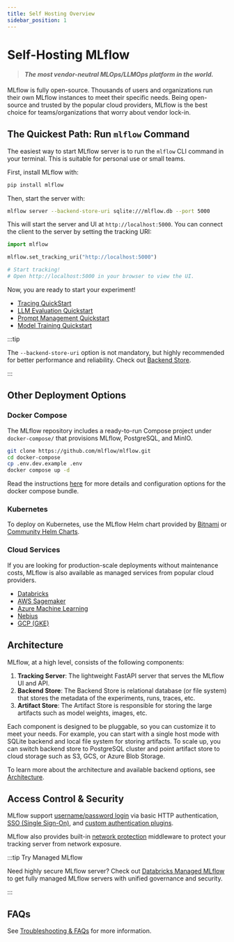 ```yaml
---
title: Self Hosting Overview
sidebar_position: 1
---
```


# Self-Hosting MLflow

> #### **_The most vendor-neutral MLOps/LLMOps platform in the world._**

MLflow is fully open-source. Thousands of users and organizations run their own MLflow instances to meet their specific needs. Being open-source and trusted by the popular cloud providers, MLflow is the best choice for teams/organizations that worry about vendor lock-in.

## The Quickest Path: Run `mlflow` Command

The easiest way to start MLflow server is to run the `mlflow` CLI command in your terminal. This is suitable for personal use or small teams.

First, install MLflow with:

```bash
pip install mlflow
```

Then, start the server with:

```bash
mlflow server --backend-store-uri sqlite:///mlflow.db --port 5000
```

This will start the server and UI at `http://localhost:5000`. You can connect the client to the server by setting the tracking URI:

```python
import mlflow

mlflow.set_tracking_uri("http://localhost:5000")

# Start tracking!
# Open http://localhost:5000 in your browser to view the UI.
```

Now, you are ready to start your experiment!

- [Tracing QuickStart](/genai/tracing/quickstart/python-openai/)
- [LLM Evaluation Quickstart](/genai/eval-monitor/quickstart/)
- [Prompt Management Quickstart](/genai/prompt-registry/#getting-started)
- [Model Training Quickstart](/ml/tracking/quickstart/)

:::tip

The `--backend-store-uri` option is not mandatory, but highly recommended for better performance and reliability. Check out <ins>[Backend Store](./architecture/backend-store)</ins>.

:::

## Other Deployment Options

### Docker Compose

The MLflow repository includes a ready-to-run Compose project under `docker-compose/` that provisions MLflow, PostgreSQL, and MinIO.

```bash
git clone https://github.com/mlflow/mlflow.git
cd docker-compose
cp .env.dev.example .env
docker compose up -d
```

Read the instructions [here](https://github.com/mlflow/mlflow/tree/master/docker-compose) for more details and configuration options for the docker compose bundle.

### Kubernetes

To deploy on Kubernetes, use the MLflow Helm chart provided by [Bitnami](https://artifacthub.io/packages/helm/bitnami/mlflow) or [Community Helm Charts](https://artifacthub.io/packages/helm/community-charts/mlflow).

### Cloud Services

If you are looking for production-scale deployments without maintenance costs, MLflow is also available as managed services from popular cloud providers.

- [Databricks](https://www.databricks.com/product/managed-mlflow)
- [AWS Sagemaker](https://aws.amazon.com/sagemaker/ai/experiments/)
- [Azure Machine Learning](https://learn.microsoft.com/en-us/azure/machine-learning/concept-mlflow?view=azureml-api-2)
- [Nebius](https://nebius.com/services/managed-mlflow)
- [GCP (GKE)](https://gke-ai-labs.dev/docs/tutorials/frameworks-and-pipelines/mlflow/)

## Architecture

MLflow, at a high level, consists of the following components:

1. **Tracking Server**: The lightweight FastAPI server that serves the MLflow UI and API.
2. **Backend Store**: The Backend Store is relational database (or file system) that stores the metadata of the experiments, runs, traces, etc.
3. **Artifact Store**: The Artifact Store is responsible for storing the large artifacts such as model weights, images, etc.

Each component is designed to be pluggable, so you can customize it to meet your needs. For example, you can start with a single host mode with SQLite backend and local file system for storing artifacts. To scale up, you can switch backend store to PostgreSQL cluster and point artifact store to cloud storage such as S3, GCS, or Azure Blob Storage.

To learn more about the architecture and available backend options, see [Architecture](./architecture/index).

## Access Control & Security

MLflow support [username/password login](./security/basic-http-auth) via basic HTTP authentication, [SSO (Single Sign-On)](./security/sso), and [custom authentication plugins](./security/custom).

MLflow also provides built-in [network protection](./security/network) middleware to protect your tracking server from network exposure.

:::tip Try Managed MLflow

Need highly secure MLflow server? Check out <ins>[Databricks Managed MLflow](https://www.databricks.com/product/managed-mlflow)</ins> to get fully managed MLflow servers with unified governance and security.

:::

## FAQs

See [Troubleshooting & FAQs](./troubleshooting) for more information.
